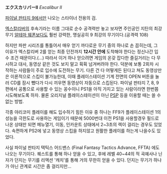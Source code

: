 '''エクスカリバーⅡ''' ''Excalibur II''

[[파이널 판타지 9]]에서만 나오는 스타이너 전용의 검. 

[[엑스칼리버]]의 후속기라는 이름 그대로 순수 공격력만 놓고 보자면 주인공인 지탄의 최강무기 [[알테마 웨폰]]보다도 훨씬 강력한, 명실공히 9 최강의 무기이다.(공격력 108)

하지만 파판 시리즈를 통틀어서 매우 얻기 까다로운 무기 중의 하나로 손 꼽히는데, 그 이유가 엑스칼리버 2를 얻는 최종 던전까지 '''12시간 안에''' 도착해야 한다는 정신나간 입수 조건 때문이다.(…) 따라서 이거 하나 얻으려면 게임의 온갖 잡다한 즐길거리는 다 무시하고 대사, 동영상 같은 것도 보지 말고 휙휙 넘겨버려야 한다. 덕분에 보통 2회차 시작하는 사람들이 주로 입수에 도전하는 무기. 다른 건 다 어떻게든 된다고 쳐도 동영상만은 이론적으로 스킵이 불가능한데, 이때 플레이스테이션 기계 전면의 OPEN 버튼을 눌러 CD를 잠시 뺐다가 다시 끼우면 동영상이 자동으로 스킵된다. 파이널 판타지 7, 8, 9편에서 공통으로 사용할 수 있는 꽁수이니 PS1을 아직 가지고 있는 사람이라면 한번쯤 시도해보도록 하자. 물론 오리지널 플레이스테이션이 아닌 [[PSP]] 등을 이용할 때는 쓸 수 없는 방법.

각종 야리코미 플레이를 해도 입수하기 힘든 이유 중 하나는 FF9가 플레이스테이션 1의 성능을 극한도로 사용하는 게임이기 때문에 5000번대 이전 PS1을 사용할경우 필드로 나온 상태만 되면 메뉴열기, 이동, 인카운트 상태에서 2~3초의 렉이 걸리는 경우도 있었다. 속편하게 PS2에 넣고 동영상 스킵을 하지않고 원활한 플레이를 하는게 나을수도 있었다.

사실 파이널 판타지 택틱스 어드밴스 (Final Fantasy Tactics Advance, FFTA) 에도 나오는 무기이다. 퀘스트를 통해 하나 얻을 수 있고, 후에 레벨 40~44의 적 곡예사나 닌자가 던지는 무기를 리액션 '캐치'를 통해 거의 무한히 얻을 수 있다. 던지는 무기가 하나가 아닌 관계로 시간은 좀 걸리지만...
